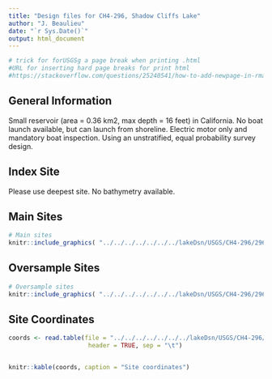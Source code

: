 ```yaml
---
title: "Design files for CH4-296, Shadow Cliffs Lake"
author: "J. Beaulieu"
date: "`r Sys.Date()`"
output: html_document
---
```


```r
# trick for forUSGSg a page break when printing .html
#URL for inserting hard page breaks for print html
#https://stackoverflow.com/questions/25240541/how-to-add-newpage-in-rmarkdown-in-a-smart-way
```
## General Information
Small reservoir (area = 0.36 km2, max depth = 16 feet) in California.  No boat launch available, but can launch from shoreline.  Electric motor only and mandatory boat inspection.  Using an unstratified, equal probability survey design.  

## Index Site
Please use deepest site.  No bathymetry available.

## Main Sites
```r
# Main sites
knitr::include_graphics( "../../../../../../../lakeDsn/USGS/CH4-296/296_Main.png")
```
<P style="page-break-before: always">
  
  

## Oversample Sites
```r
# Oversample sites
knitr::include_graphics( "../../../../../../../lakeDsn/USGS/CH4-296/296_Over.png")
```

<P style="page-break-before: always">
## Site Coordinates
```r

coords <- read.table(file = "../../../../../../../lakeDsn/USGS/CH4-296/ch4_296Sites.txt",
                      header = TRUE, sep = "\t")


knitr::kable(coords, caption = "Site coordinates")
```